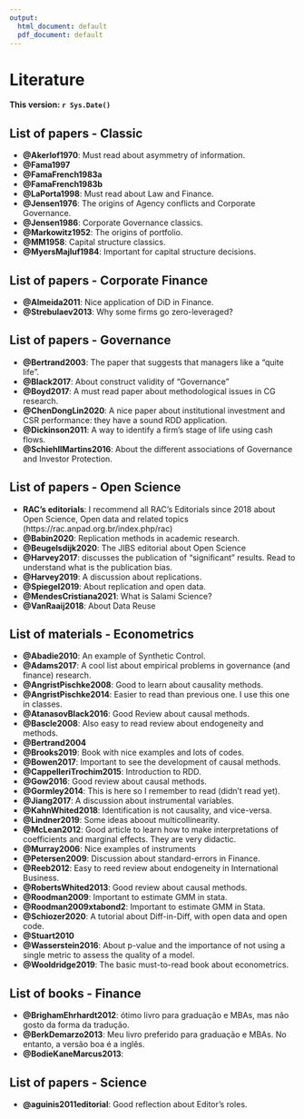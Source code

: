 ```yaml
---
output:
  html_document: default
  pdf_document: default
---
```

# Literature

**This version: `r Sys.Date()`**

## List of papers - Classic

- **@Akerlof1970**: Must read about asymmetry of information.
- **@Fama1997**
- **@FamaFrench1983a**
- **@FamaFrench1983b**
- **@LaPorta1998**: Must read about Law and Finance.
- **@Jensen1976**: The origins of Agency conflicts and Corporate Governance.
- **@Jensen1986**: Corporate Governance classics.
- **@Markowitz1952**: The origins of portfolio.
- **@MM1958**: Capital structure classics.
- **@MyersMajluf1984**: Important for capital structure decisions.


## List of papers - Corporate Finance
- **@Almeida2011**: Nice application of DiD in Finance.
- **@Strebulaev2013**: Why some firms go zero-leveraged?

## List of papers - Governance
- **@Bertrand2003**: The paper that suggests that managers like a "quite life".
- **@Black2017**: About construct validity of "Governance"
- **@Boyd2017**: A must read paper about methodological issues in CG research.
- **@ChenDongLin2020**: A nice paper about institutional investment and CSR performance: they have a sound RDD application.
- **@Dickinson2011**: A way to identify a firm's stage of life using cash flows.
- **@SchiehllMartins2016**: About the different associations of Governance and Investor Protection.



## List of papers - Open Science
- **RAC's editorials**: I recommend all RAC's Editorials since 2018 about Open Science, Open data and related topics (https://rac.anpad.org.br/index.php/rac)
- **@Babin2020**: Replication methods in academic research.
- **@Beugelsdijk2020**: The JIBS editorial about Open Science
- **@Harvey2017**: discusses the publication of "significant" results. Read to understand what is the publication bias.
- **@Harvey2019**: A discussion about replications.
- **@Spiegel2019**: About replication and open data.
- **@MendesCristiana2021**: What is Salami Science?
- **@VanRaaij2018**: About Data Reuse


## List of materials - Econometrics
- **@Abadie2010**: An example of Synthetic Control.
- **@Adams2017**: A cool list about empirical problems in governance (and finance) research.
- **@AngristPischke2008**: Good to learn about causality methods.
- **@AngristPischke2014**: Easier to read than previous one. I use this one in classes.
-	**@AtanasovBlack2016**: Good Review about causal methods. 
- **@Bascle2008**: Also easy to read review about endogeneity and methods.
- **@Bertrand2004**
- **@Brooks2019**: Book with nice examples and lots of codes.
- **@Bowen2017**: Important to see the development of causal methods.
- **@CappelleriTrochim2015**: Introduction to RDD.
- **@Gow2016**: Good review about causal methods.
- **@Gormley2014**: This is here so I remember to read (didn't read yet).
- **@Jiang2017**: A discussion about instrumental variables.
- **@KahnWhited2018**: Identification is not causality, and vice-versa.
- **@Lindner2019**: Some ideas aboout multicollinearity.
- **@McLean2012**: Good article to learn how to make interpretations of coefficients and marginal effects. They are very didactic.
- **@Murray2006**: Nice examples of instruments
- **@Petersen2009**: Discussion about standard-errors in Finance.
- **@Reeb2012**: Easy to reed review about endogeneity in International Business.
-	**@RobertsWhited2013**: Good review about causal methods.
- **@Roodman2009**: Important to estimate GMM in stata.
- **@Roodman2009xtabond2**: Important to estimate GMM in Stata.
- **@Schiozer2020**: A tutorial about Diff-in-Diff, with open data and open code.
- **@Stuart2010**    
- **@Wasserstein2016**: About p-value and the importance of not using a single metric to assess the quality of a model.
- **@Wooldridge2019**: The basic must-to-read book about econometrics.





## List of books - Finance
- **@BrighamEhrhardt2012**: ótimo livro para graduação e MBAs, mas não gosto da forma da tradução.
- **@BerkDemarzo2013**: Meu livro preferido para graduação e MBAs. No entanto, a versão boa é a inglês.
- **@BodieKaneMarcus2013**: 


## List of papers - Science
- **@aguinis2011editorial**: Good reflection about Editor's roles.

